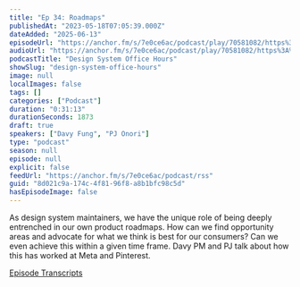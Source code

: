 ```yaml
---
title: "Ep 34: Roadmaps"
publishedAt: "2023-05-18T07:05:39.000Z"
dateAdded: "2025-06-13"
episodeUrl: "https://anchor.fm/s/7e0ce6ac/podcast/play/70581082/https%3A%2F%2Fd3ctxlq1ktw2nl.cloudfront.net%2Fstaging%2F2023-4-17%2F11527d4c-41cb-a019-fde8-ffa19b6d26e2.mp3"
audioUrl: "https://anchor.fm/s/7e0ce6ac/podcast/play/70581082/https%3A%2F%2Fd3ctxlq1ktw2nl.cloudfront.net%2Fstaging%2F2023-4-17%2F11527d4c-41cb-a019-fde8-ffa19b6d26e2.mp3"
podcastTitle: "Design System Office Hours"
showSlug: "design-system-office-hours"
image: null
localImages: false
tags: []
categories: ["Podcast"]
duration: "0:31:13"
durationSeconds: 1873
draft: true
speakers: ["Davy Fung", "PJ Onori"]
type: "podcast"
season: null
episode: null
explicit: false
feedUrl: "https://anchor.fm/s/7e0ce6ac/podcast/rss"
guid: "8d021c9a-174c-4f81-96f8-a8b1bfc98c5d"
hasEpisodeImage: false
---
```

As design system maintainers, we have the unique role of being deeply entrenched in our own product roadmaps. How can we find opportunity areas and advocate for what we think is best for our consumers? Can we even achieve this within a given time frame. Davy PM and PJ talk about how this has worked at Meta and Pinterest.

[⁠Episode Transcripts⁠](https://docs.google.com/document/d/1eBPOj7pQJBKCsc4uWlMM1XwwfTOLiK7Av_qEbwu2F_M/edit?usp=sharing)
